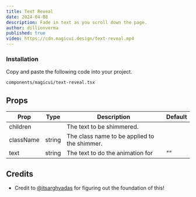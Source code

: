 ```yaml
---
title: Text Reveal 
date: 2024-04-08
description: Fade in text as you scroll down the page.
author: dillionverma
published: true
video: https://cdn.magicui.design/text-reveal.mp4
---
```


<ComponentPreview name="text-reveal-demo" />

<Steps>

### Installation

Copy and paste the following code into your project.

```text
components/magicui/text-reveal.tsx
```

<ComponentSource name="text-reveal" />

</Steps>

## Props

| Prop         | Type   | Description                                  | Default |
| ------------ | ------ | -------------------------------------------- | ------- |
| children     |        | The text to be shimmered.                    |         |
| className    | string | The class name to be applied to the shimmer. |         |
| text         | string | The text to do the animation for             | ""      |


## Credits

- Credit to [@itsarghyadas](https://twitter.com/itsarghyadas) for figuring out the foundation of this!
